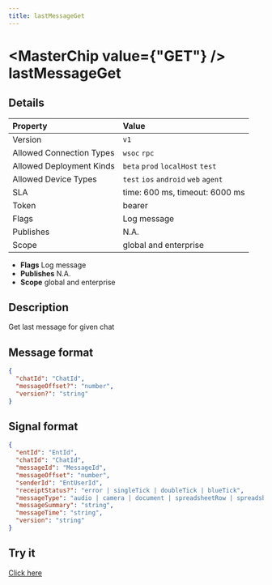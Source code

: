 ```yaml
---
title: lastMessageGet
---
```



# <MasterChip value={"GET"} /> lastMessageGet

## Details

| Property | Value | 
| :--- | :--- | 
| Version | `v1` |
| Allowed Connection Types | `wsoc` `rpc`  |
| Allowed Deployment Kinds | `beta` `prod` `localHost` `test`  |
| Allowed Device Types | `test` `ios` `android` `web` `agent`  |
| SLA | time: 600 ms, timeout: 6000 ms |
| Token | bearer |
| Flags | Log message |
| Publishes | N.A. |
| Scope | global and enterprise |


- **Flags** Log message
- **Publishes** N.A.
- **Scope** global and enterprise


## Description

Get last message for given chat

## Message format

```json
{
  "chatId": "ChatId",
  "messageOffset?": "number",
  "version?": "string"
}
```

## Signal format

```json
{
  "entId": "EntId",
  "chatId": "ChatId",
  "messageId": "MessageId",
  "messageOffset": "number",
  "senderId": "EntUserId",
  "receiptStatus?": "error | singleTick | doubleTick | blueTick",
  "messageType": "audio | camera | document | spreadsheetRow | spreadsheetRowDeleted | group | groupAboutChange | groupAvatarChange | groupCreate | groupExit | groupJoinWithInvite | groupMemberAdd | groupMemberRemove | groupNameChange | image | linkText | location | messageDeleted | report | spreadsheetPartition | text | user | video | voice",
  "messageSummary": "string",
  "messageTime": "string",
  "version": "string"
}
```

## Try it

[Click here](https://web.neome.ai/api?path=home_drawer_lastMessageGet)

